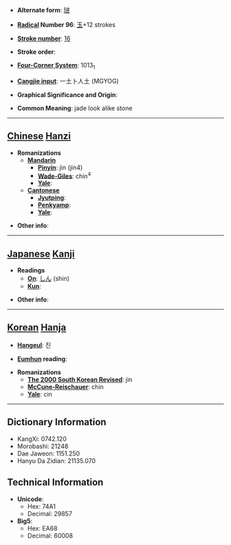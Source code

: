 * '''Alternate form''': [[琎]]

* '''[[Wiktionary:Chinese radical index| Radical]] Number 96''': [[Wiktionary:Chinese radical index 玉|玉]]+12 strokes

* '''[[Wiktionary:Chinese total strokes index|Stroke number]]''': [[Wiktionary:Chinese total strokes index 16|16]]

* '''Stroke order''': 

* '''[[Wiktionary:Chinese four corner index|Four-Corner System]]''': 1013<sub>1</sub>

* '''[[Wiktionary:Chinese Cangjie index|Cangjie input]]''': 一土卜人土 (MGYOG)

* '''Graphical Significance and Origin''': 

* '''Common Meaning''': jade look alike stone

----

== [[Chinese]] [[Hanzi]] ==

* '''Romanizations'''
** '''[[Mandarin]]'''
*** '''[[Pinyin]]''': jìn (jin4)
*** '''[[Wade-Giles]]''': chin<sup>4</sup>
*** '''[[Yale]]''': 
** '''[[Cantonese]]'''
*** '''[[Jyutping]]''':
*** '''[[Penkyamp]]''': 
*** '''[[Yale]]''': 

* '''Other info''': 

----

== [[Japanese]] [[Kanji]] ==

* '''Readings'''
** '''[[On]]''': [[しん]] (shin)
** '''[[Kun]]''': 

* '''Other info''':  

----

== [[Korean]] [[Hanja]] ==

* '''[[Hangeul]]''': 진

* '''[[Eumhun]] reading''': 

* '''Romanizations'''
** '''[[The 2000 South Korean Revised Romanization|The 2000 South Korean Revised]]''': jin
** '''[[McCune-Reischauer]]''': chin
** '''[[Yale]]''': cin

----

== Dictionary Information ==

* KangXi: 0742.120
* Morobashi: 21248
* Dae Jaweon: 1151.250
* Hanyu Da Zidian: 21135.070

== Technical Information ==

* '''Unicode''':
** Hex: 74A1
** Decimal: 29857
* '''Big5''':
** Hex: EA68
** Decimal: 60008